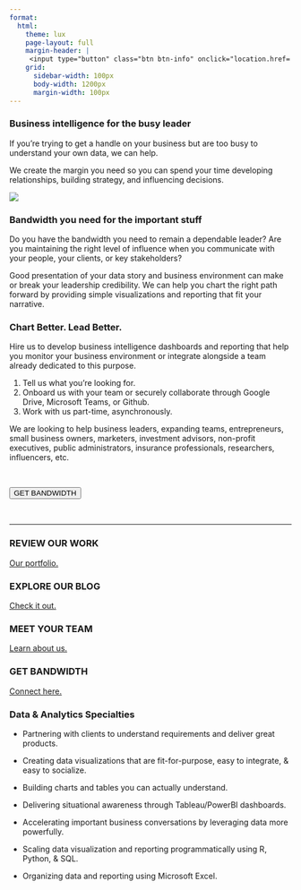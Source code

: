 ```yaml
---
format:
  html:
    theme: lux
    page-layout: full
    margin-header: |
     <input type="button" class="btn btn-info" onclick="location.href='https://share.hsforms.com/1I8JrOQTdS2SPY59SMnyfNge0x16';" value="GET BANDWIDTH">
    grid:
      sidebar-width: 100px
      body-width: 1200px
      margin-width: 100px
---
```


### Business intelligence for the busy leader

If you're trying to get a handle on your business but are too busy to understand your own data, we can help. 

We create the margin you need so you can spend your time developing relationships, building strategy, and influencing decisions.

![](pexels-alex-andrews-1203808.jpg)

### Bandwidth you need for the important stuff

Do you have the bandwidth you need to remain a dependable leader?  Are you maintaining the right level of influence when you communicate with your people, your clients, or key stakeholders?  

Good presentation of your data story and business environment can make or break your leadership credibility. We can help you chart the right path forward by providing simple visualizations and reporting that fit your narrative.  

### Chart Better. Lead Better.

Hire us to develop business intelligence dashboards and reporting that help you monitor your business environment or integrate alongside a team already dedicated to this purpose. 

1.  Tell us what you're looking for.
2.  Onboard us with your team or securely collaborate through Google Drive, Microsoft Teams, or Github.
3.  Work with us part-time, asynchronously.

We are looking to help business leaders, expanding teams, entrepreneurs, small business owners, marketers, investment advisors, non-profit executives, public administrators, insurance professionals, researchers, influencers, etc.

<br>

<i class="bi bi-calendar-week-fill" ></i> <input type="button" class="btn btn-info" onclick="location.href='https://calendly.com/brian-davidhizar/30min';" value="GET BANDWIDTH">

<br>
  
***

### REVIEW OUR WORK

[Our portfolio.](https://betadelta-analytics-research.github.io/website/DataViz.html)

### EXPLORE OUR BLOG

[Check it out.](https://betadelta-analytics-research.github.io/website/blog_page.html)

### MEET YOUR TEAM

[Learn about us.](https://betadelta-analytics-research.github.io/website/profile.html)

### GET BANDWIDTH

[Connect here.](https://betadelta-analytics-research.github.io/website/contact_us.html)

### Data & Analytics Specialties

-   Partnering with clients to understand requirements and deliver great products.

-   Creating data visualizations that are fit-for-purpose, easy to integrate, & easy to socialize.

-   Building charts and tables you can actually understand.

-   Delivering situational awareness through Tableau/PowerBI dashboards.

-   Accelerating important business conversations by leveraging data more powerfully.

-   Scaling data visualization and reporting programmatically using R, Python, & SQL.

-   Organizing data and reporting using Microsoft Excel.
